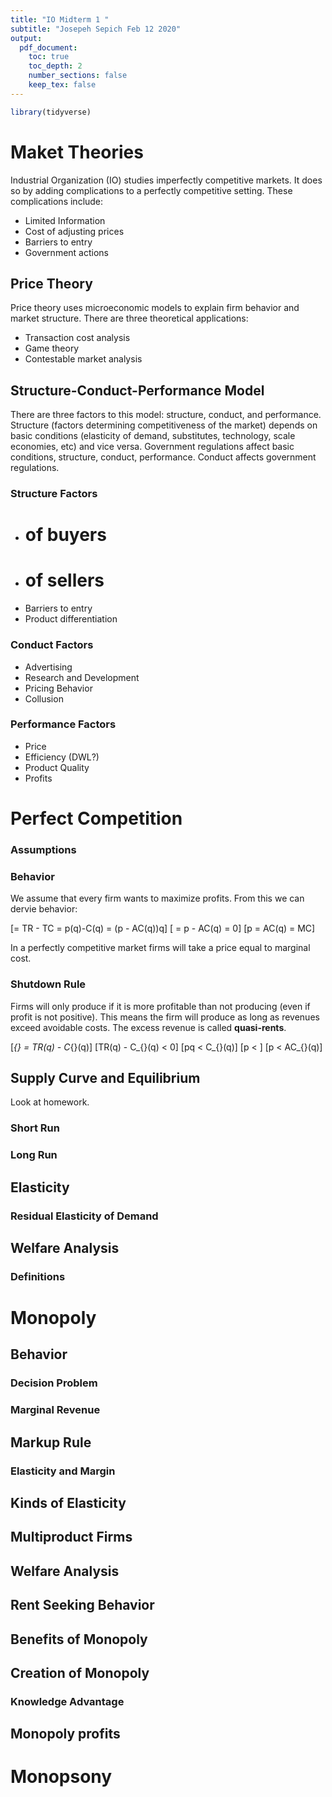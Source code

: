 ```yaml
---
title: "IO Midterm 1 "
subtitle: "Josepeh Sepich Feb 12 2020"
output:
  pdf_document:
    toc: true
    toc_depth: 2
    number_sections: false
    keep_tex: false
---
```


```r
library(tidyverse)
```

# Maket Theories

Industrial Organization (IO) studies imperfectly competitive markets. It does so
by adding complications to a perfectly competitive setting. These complications
include:

* Limited Information
* Cost of adjusting prices
* Barriers to entry
* Government actions

## Price Theory

Price theory uses microeconomic models to explain firm behavior and market structure.
There are three theoretical applications:

* Transaction cost analysis
* Game theory
* Contestable market analysis

## Structure-Conduct-Performance Model

There are three factors to this model: structure, conduct, and performance. Structure
(factors determining competitiveness of the market) depends on basic conditions
(elasticity of demand, substitutes, technology, scale economies, etc) and vice versa.
Government regulations affect basic conditions, structure, conduct, performance.
Conduct affects government regulations.

### Structure Factors

* # of buyers
* # of sellers
* Barriers to entry
* Product differentiation

### Conduct Factors

* Advertising
* Research and Development
* Pricing Behavior
* Collusion

### Performance Factors

* Price
* Efficiency (DWL?)
* Product Quality
* Profits

# Perfect Competition

### Assumptions

### Behavior

We assume that every firm wants to maximize profits. From this we can dervie behavior:

\[\text{max}\pi  = TR - TC = p(q)-C(q) = (p - AC(q))q\]
\[\frac{d\pi}{dq} = p - AC(q) = 0\]
\[p = AC(q) = MC\]

In a perfectly competitive market firms will take a price equal to marginal cost.

### Shutdown Rule

Firms will only produce if it is more profitable than not producing (even if profit
is not positive). This means the firm will produce as long as revenues exceed avoidable
costs. The excess revenue is called **quasi-rents**.

\[\pi_{\text{quasi}} = TR(q) - C_{\text{avoid}}(q)\]
\[TR(q) - C_{\text{avoid}}(q) < 0\]
\[pq < C_{\text{avoid}}(q)\]
\[p < \frac{C_{\text{avoid}}(q)}{q}\]
\[p < AC_{\text{avoid}}(q)\]

## Supply Curve and Equilibrium

Look at homework.

### Short Run

### Long Run

## Elasticity

### Residual Elasticity of Demand

## Welfare Analysis

### Definitions

# Monopoly

## Behavior

### Decision Problem

### Marginal Revenue

## Markup Rule

### Elasticity and Margin

## Kinds of Elasticity

## Multiproduct Firms

## Welfare Analysis

## Rent Seeking Behavior

## Benefits of Monopoly

## Creation of Monopoly

### Knowledge Advantage

## Monopoly profits

# Monopsony